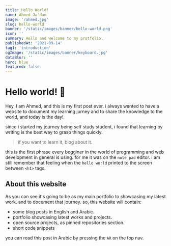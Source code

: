 ```yaml
---
title: Hello World!
name: Ahmed Ja'dan
image: '/ahmed.jpg'
slug: hello-world
banner: '/static/images/banner/hello-world.png'
icon: ''
summary: Hello and welcome to my protfolio.
publishedAt: '2021-09-14'
tag1: 'introduction'
ogImage: '/static/images/banner/keyboard.jpg'
dataBlur: ''
hero: blue
featured: false
---
```


# Hello world! 👋

Hey, I am Ahmed, and this is my first post ever. i always wanted to have a website to document my learning jurney and to share the knowledge to the world, and today is the day!.

since i started my journey being self study student, i found that learning by writing is the best way to grasp things quickly.

> if you want to learn it, blog about it.

this is the first phrase every begginer in the world of programming and web development in general is using. for me it was on the `note pad` editor. i am still remember that feeling when the `hello world` printed to the screen between `<h1>` tags.

## About this website

As you can see it's going to be as my main portfolio to showcasing my latest work. and to document that journey.
so, this website will contain:

- some blog posts in English and Arabic.
- portfolio showcasing latest works and projects.
- open source projects, as pinned repositories section.
- short code snippets


you can read this post in Arabic by pressing the `AR` on the top nav. 